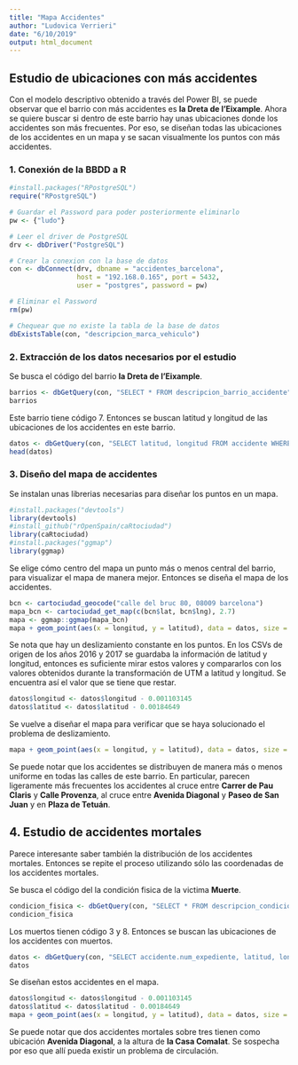 ```yaml
---
title: "Mapa Accidentes"
author: "Ludovica Verrieri"
date: "6/10/2019"
output: html_document
---
```


## Estudio de ubicaciones con más accidentes

Con el modelo descriptivo obtenido a través del Power BI, se puede observar que el barrio con más accidentes es **la Dreta de l'Eixample**. Ahora se quiere buscar si dentro de este barrio hay unas ubicaciones donde los accidentes son más frecuentes. Por eso, se diseñan todas las ubicaciones de los accidentes en un mapa y se sacan visualmente los puntos con más accidentes.

### 1. Conexión de la BBDD a R

```r
#install.packages("RPostgreSQL")
require("RPostgreSQL")

# Guardar el Password para poder posteriormente eliminarlo
pw <- {"ludo"}

# Leer el driver de PostgreSQL
drv <- dbDriver("PostgreSQL")

# Crear la conexion con la base de datos
con <- dbConnect(drv, dbname = "accidentes_barcelona",
                 host = "192.168.0.165", port = 5432,
                 user = "postgres", password = pw)

# Eliminar el Password
rm(pw) 

# Chequear que no existe la tabla de la base de datos
dbExistsTable(con, "descripcion_marca_vehiculo")
```

### 2. Extracción de los datos necesarios por el estudio

Se busca el código del barrio **la Dreta de l'Eixample**.

```r
barrios <- dbGetQuery(con, "SELECT * FROM descripcion_barrio_accidente")
barrios
```

Este barrio tiene código 7. Entonces se buscan latitud y longitud de las ubicaciones de los accidentes en este barrio.

```r
datos <- dbGetQuery(con, "SELECT latitud, longitud FROM accidente WHERE id_desc_barrio = 7 AND latitud != -1.0 AND longitud != -1.0")
head(datos)
```

### 3. Diseño del mapa de accidentes

Se instalan unas librerias necesarias para diseñar los puntos en un mapa.

```r
#install.packages("devtools")
library(devtools)
#install_github("rOpenSpain/caRtociudad")
library(caRtociudad)
#install.packages("ggmap")
library(ggmap)
```

Se elige cómo centro del mapa un punto más o menos central del barrio, para visualizar el mapa de manera mejor. Entonces se diseña el mapa de los accidentes.

```r
bcn <- cartociudad_geocode("calle del bruc 80, 08009 barcelona")
mapa_bcn <- cartociudad_get_map(c(bcn$lat, bcn$lng), 2.7)
mapa <- ggmap::ggmap(mapa_bcn)
mapa + geom_point(aes(x = longitud, y = latitud), data = datos, size = 1)
```

Se nota que hay un deslizamiento constante en los puntos. En los CSVs de origen de los años 2016 y 2017 se guardaba la información de latitud y longitud, entonces es suficiente mirar estos valores y compararlos con los valores obtenidos durante la transformación de UTM a latitud y longitud. Se encuentra así el valor que se tiene que restar.

```r
datos$longitud <- datos$longitud - 0.001103145
datos$latitud <- datos$latitud - 0.00184649
```

Se vuelve a diseñar el mapa para verificar que se haya solucionado el problema de deslizamiento.

```r
mapa + geom_point(aes(x = longitud, y = latitud), data = datos, size = 1)
```

Se puede notar que los accidentes se distribuyen de manera más o menos uniforme en todas las calles de este barrio. En particular, parecen ligeramente más frecuentes los accidentes al cruce entre **Carrer de Pau Claris** y **Calle Provenza**, al cruce entre **Avenida Diagonal** y **Paseo de San Juan** y en **Plaza de Tetuán**.

## 4. Estudio de accidentes mortales

Parece interesante saber también la distribución de los accidentes mortales. Entonces se repite el proceso utilizando sólo las coordenadas de los accidentes mortales.

Se busca el código del la condición fisica de la victima **Muerte**.

```r
condicion_fisica <- dbGetQuery(con, "SELECT * FROM descripcion_condicion_fisica_victima")
condicion_fisica
```

Los muertos tienen código 3 y 8. Entonces se buscan las ubicaciones de los accidentes con muertos.

```r
datos <- dbGetQuery(con, "SELECT accidente.num_expediente, latitud, longitud FROM accidente, victima_involucrada WHERE accidente.num_expediente = victima_involucrada.num_expediente AND id_desc_condicion_fisica IN (3, 8) AND latitud != -1.0 AND longitud != -1.0 AND id_desc_barrio = 7")
datos
```

Se diseñan estos accidentes en el mapa.

```r
datos$longitud <- datos$longitud - 0.001103145
datos$latitud <- datos$latitud - 0.00184649
mapa + geom_point(aes(x = longitud, y = latitud), data = datos, size = 3)
```

Se puede notar que dos accidentes mortales sobre tres tienen como ubicación **Avenida Diagonal**, a la altura de **la Casa Comalat**. Se sospecha por eso que allí pueda existir un problema de circulación.

